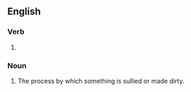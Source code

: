 ==English==

===Verb===
{{head|en|verb form}}

# {{present participle of|sully|lang=en|nocat=1}}

===Noun===
{{en-noun}}

# The process by which something is sullied or made dirty.